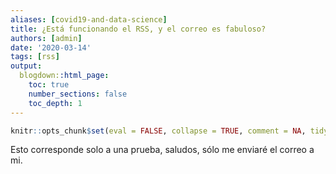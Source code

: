 ```yaml
---
aliases: [covid19-and-data-science]
title: ¿Está funcionando el RSS, y el correo es fabuloso?
authors: [admin]
date: '2020-03-14'
tags: [rss]
output:
  blogdown::html_page:
    toc: true
    number_sections: false
    toc_depth: 1
---
```


```r
knitr::opts_chunk$set(eval = FALSE, collapse = TRUE, comment = NA, tidy = FALSE)
```

Esto corresponde solo a una prueba, saludos, sólo me enviaré el correo a mi. 
